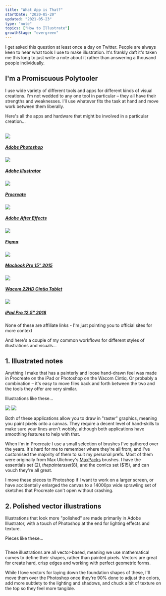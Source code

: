 ```yaml
---
title: "What App is That?"
startDate: "2020-05-20"
updated: "2021-05-23"
type: "note"
topics: ["How to Illustrate"]
growthStage: "evergreen"
---
```


<AppQuestion />

I get asked this question at least once a day on Twitter. People are always keen to hear what tools I use to make illustration. It's frankly daft it's taken me this long to just write a note about it rather than answering a thousand people individually.

## I'm a Promiscuous Polytooler

I use wide variety of different tools and apps for different kinds of visual creations. I'm not wedded to any one tool in particular – they all have their strengths and weaknesses.
I'll use whatever fits the task at hand and move work between them liberally.

Here's all the apps and hardware that might be involved in a particular creation...

<br />

<Tools>

<a href="https://www.adobe.com/products/photoshop.html" noTip>

<img src="https://res.cloudinary.com/dg3gyk0gu/image/upload/v1590318986/maggieappleton.com/notes/tools/photoshop.png" />
<h5>Adobe Photoshop</h5>

</a>

<a href="https://www.adobe.com/products/illustrator.html" noTip>

<img src="https://res.cloudinary.com/dg3gyk0gu/image/upload/v1590318986/maggieappleton.com/notes/tools/illustrator.png" />
<h5>Adobe Illustrator</h5>

</a>

<a href="https://procreate.art/" noTip>

<img src="https://res.cloudinary.com/dg3gyk0gu/image/upload/v1590318987/maggieappleton.com/notes/tools/procreate.png" />
<h5>Procreate</h5>

</a>

<a href="https://www.adobe.com/products/aftereffects.html" noTip>

<img src="https://res.cloudinary.com/dg3gyk0gu/image/upload/v1590318986/maggieappleton.com/notes/tools/ae.png" />
<h5>Adobe After Effects</h5>

</a>

<a href="https://www.figma.com/" noTip>

<img src="https://res.cloudinary.com/dg3gyk0gu/image/upload/v1590318987/maggieappleton.com/notes/tools/figma.png" />
<h5>Figma</h5>

</a>

</Tools>

<Hardware>

<a href="https://www.apple.com/macbook-pro/" noTip>

<img src="https://res.cloudinary.com/dg3gyk0gu/image/upload/c_scale,w_420/v1590318986/maggieappleton.com/notes/tools/macbook.png" />
<h5>Macbook Pro 15" 2015</h5>

</a>

<a href="https://www.wacom.com/en-us/products/pen-displays/cintiq-22-hd" noTip>

<img src="https://res.cloudinary.com/dg3gyk0gu/image/upload/c_scale,w_440/v1590318987/maggieappleton.com/notes/tools/wacom.png" />
<h5>Wacom 22HD Cintiq Tablet</h5>

</a>

<a href="https://www.apple.com/ipad-pro/" noTip>

<img src="https://res.cloudinary.com/dg3gyk0gu/image/upload/c_scale,w_400/v1590318987/maggieappleton.com/notes/tools/ipad.png" />
<h5>iPad Pro 12.5" 2018</h5>

</a>

</Hardware>

<Subtext>
    None of these are affiliate links - I'm just pointing you to official sites
    for more context
</Subtext>

<br />

And here's a couple of my common workflows for different styles of illustrations and visuals...

## 1. Illustrated notes

Anything I make that has a painterly and loose hand-drawn feel was made in Procreate on the iPad or Photoshop on the Wacom Cintiq. Or probably a combination – it's easy to move files back and forth between the two and the tools they offer are very similar.

Illustrations like these...

<TwoColumn divwidth="550px">

<img src="https://res.cloudinary.com/dxj9qr5gj/image/upload/v1621767637/maggieappleton.com/notes/tools/Photo_by_Maggie_Appleton_on_June_30_2019._htaur3.jpg" />

<img src="https://res.cloudinary.com/dxj9qr5gj/image/upload/v1621767975/maggieappleton.com/notes/tools/Unfathomable_Meat_wp_wge87m.png" />

</TwoColumn>

<FullWidthImage
    width="1100px"
    src="https://res.cloudinary.com/dxj9qr5gj/image/upload/v1621767505/maggieappleton.com/notes/tools/GitMistakes--large_shrink_qm96ik.png"
/>

Both of these applications allow you to draw in "raster" graphics, meaning you paint pixels onto a canvas. They require a decent level of hand-skills to make sure your lines aren't wobbly, although both applications have smoothing features to help with that.

When I'm in Procreate I use a small selection of brushes I've gathered over the years. It's hard for me to remember where they're all from, and I've customised the majority of them to suit my personal prefs. Most of them were originally from Max Ulichney's [MaxPacks](https://maxpacks.com/) brushes. I have the essentials set ($2), the painters set ($8), and the comics set ($15), and can vouch they're all great.

<ImageFrame
    width="1100px"
    src="https://res.cloudinary.com/dxj9qr5gj/image/upload/c_scale,f_auto,q_auto:good,w_1200/v1621764330/maggieappleton.com/notes/tools/IMG_74BF7CB1E720-1_xpci1a.jpg"
    alt="A screenshot of my iPad with Procreate open and my brushes panel displayed"
/>

I move these pieces to Photoshop if I want to work on a larger screen, or have accidentally enlarged the canvas to a 14000px wide sprawling set of sketches that Procreate can't open without crashing.

<ImageFrame
    width="1100px"
    src="https://res.cloudinary.com/dxj9qr5gj/image/upload/c_scale,f_auto,q_auto:good,w_1200/v1621764627/maggieappleton.com/notes/tools/PhotoshopSnap_bduk6w.png"
    alt="A screenshot of my Photoshop setup"
/>

## 2. Polished vector illustrations

Illustrations that look more "polished" are made primarily in Adobe Illustrator, with a touch of Photoshop at the end for lighting effects and texture.

Pieces like these...

<img
    alt=""
    src="https://res.cloudinary.com/dxj9qr5gj/image/upload/v1621768811/maggieappleton.com/notes/tools/Linearnotes_shrink_gwvih5.png"
/>

These illustrations are all vector-based, meaning we use mathematical curves to define their shapes, rather than painted pixels. Vectors are great for create hard, crisp edges and working with perfect geometric forms.

<ImageFrame
    width="1100px"
    src="https://res.cloudinary.com/dxj9qr5gj/image/upload/v1621769123/maggieappleton.com/notes/tools/gatsby-illustrator_l37kgv.png"
    alt="A screenshot of my Adobe Illustrator setup with one of my illustrations on the canvas"
/>

While I love vectors for laying down the foundation shapes of these, I'll move them over the Photoshop once they're 90% done to adjust the colors, add more subtlety to the lighting and shadows, and chuck a bit of texture on the top so they feel more tangible.
